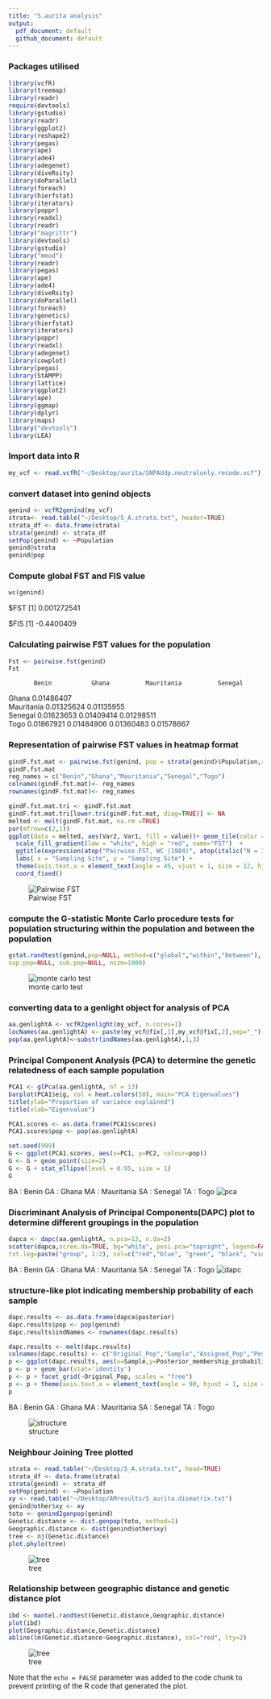 ```yaml
---
title: "S.aurita analysis"
output: 
  pdf_document: default 
  github_document: default
---
```

### Packages utilised
```r
library(vcfR)
library(treemap)
library(readr)
require(devtools)
library(gstudio)
library(readr)
library(ggplot2)
library(reshape2)
library(pegas)
library(ape)  
library(ade4)
library(adegenet)
library(diveRsity)
library(doParallel)
library(foreach)
library(hierfstat)
library(iterators)
library(poppr)
library(readxl)
library(readr)
library("magrittr")
library(devtools)
library(gstudio)
library("mmod")
library(readr)
library(pegas)
library(ape)  
library(ade4)
library(diveRsity)
library(doParallel)
library(foreach)
library(genetics)
library(hierfstat)
library(iterators)
library(poppr)
library(readxl)
library(adegenet)
library(cowplot)
library(pegas)
library(StAMPP)
library(lattice)
library(ggplot2)
library(ape)
library(ggmap)
library(dplyr)
library(maps)
library("devtools")
library(LEA)

```
### Import data into R
```r
my_vcf <- read.vcfR("~/Desktop/aurita/SNPAUdp.neutralonly.recode.vcf")
```
### convert dataset into genind objects
```r
genind <- vcfR2genind(my_vcf)
strata<- read.table("~/Desktop/S_A.strata.txt", header=TRUE)
strata_df <- data.frame(strata)
strata(genind) <- strata_df
setPop(genind) <- ~Population
genind@strata
genind@pop
```
### Compute global FST and FIS value
```r
wc(genind)

```
$FST
[1] 0.001272541

$FIS
[1] -0.4400409



### Calculating pairwise FST values for the population

```r
Fst <- pairwise.fst(genind)
Fst
```
           Benin           Ghana          Mauritania          Senegal
Ghana      0.01486407                                 
Mauritania 0.01325624      0.01135955                      
Senegal    0.01623653      0.01409414      0.01298511           
Togo       0.01867921      0.01484906      0.01360483       0.01578667

### Representation of pairwise FST values in heatmap format
```r
gindF.fst.mat <- pairwise.fst(genind, pop = strata(genind)$Population,res.type = "matrix")
gindF.fst.mat
reg_names = c("Benin","Ghana","Mauritania","Senegal","Togo")
colnames(gindF.fst.mat)<- reg_names
rownames(gindF.fst.mat)<- reg_names

gindF.fst.mat.tri <- gindF.fst.mat
gindF.fst.mat.tri[lower.tri(gindF.fst.mat, diag=TRUE)] <- NA
melted <- melt(gindF.fst.mat, na.rm =TRUE)
par(mfrow=c(2,1))
ggplot(data = melted, aes(Var2, Var1, fill = value))+ geom_tile(color = "white")+
  scale_fill_gradient(low = "white", high = "red", name="FST")  +
  ggtitle(expression(atop("Pairwise FST, WC (1984)", atop(italic("N = 137, L = 9,170"), ""))))+
  labs( x = "Sampling Site", y = "Sampling Site") +
  theme(axis.text.x = element_text(angle = 45, vjust = 1, size = 12, hjust = 1),axis.text.y = element_text(size = 13)) +
  coord_fixed()

```
![Pairwise FST](https://github.com/evelyn-takyi/BIO594/blob/master/Screenshot%202018-05-21%2014.35.22.png)


### compute the G-statistic Monte Carlo procedure tests for population structuring within the population and between the population
```r
gstat.randtest(genind,pop=NULL, method=c("global","within","between"),
sup.pop=NULL, sub.pop=NULL, nsim=1000)
```
![monte carlo test](https://github.com/evelyn-takyi/BIO594/blob/master/Screenshot%202018-05-21%2014.36.01.png)


### converting data to a genlight object for analysis of PCA
```r
aa.genlightA <- vcfR2genlight(my_vcf, n.cores=1)
locNames(aa.genlightA) <- paste(my_vcf@fix[,1],my_vcf@fix[,2],sep="_")
pop(aa.genlightA)<-substr(indNames(aa.genlightA),1,3)
```
### Principal Component Analysis (PCA) to determine the genetic relatedness of each sample population
```r
PCA1 <- glPca(aa.genlightA, nf = 13)
barplot(PCA1$eig, col = heat.colors(50), main="PCA Eigenvalues")
title(ylab="Proportion of variance explained")
title(xlab="Eigenvalue")

PCA1.scores <- as.data.frame(PCA1$scores)
PCA1.scores$pop <- pop(aa.genlightA)

set.seed(999)
G <- ggplot(PCA1.scores, aes(x=PC1, y=PC2, colour=pop)) 
G <- G + geom_point(size=2)
G <- G + stat_ellipse(level = 0.95, size = 1)
G
```
BA : Benin
GA : Ghana
MA : Mauritania
SA : Senegal
TA : Togo
![pca](https://github.com/evelyn-takyi/BIO594/blob/master/Screenshot%202018-05-21%2014.36.25.png)

### Discriminant Analysis of Principal Components(DAPC) plot to determine different groupings in the population 
```r
dapca <- dapc(aa.genlightA, n.pca=13, n.da=2)
scatter(dapca,scree.da=TRUE, bg="white", posi.pca="topright", legend=FALSE,
txt.leg=paste("group", 1:2), col=c("red","blue", "green", "black", "violet"))
```
BA : Benin
GA : Ghana
MA : Mauritania
SA : Senegal
TA : Togo
![dapc](https://github.com/evelyn-takyi/BIO594/blob/master/Screenshot%202018-05-21%2014.36.54.png)

### structure-like plot indicating membership probability of each sample
```r
dapc.results <- as.data.frame(dapca$posterior)
dapc.results$pop <- pop(genind)
dapc.results$indNames <- rownames(dapc.results)

dapc.results <- melt(dapc.results)
colnames(dapc.results) <- c("Original_Pop","Sample","Assigned_Pop","Posterior_membership_probability")
p <- ggplot(dapc.results, aes(x=Sample,y=Posterior_membership_probability, fill=Assigned_Pop))
p <- p + geom_bar(stat='identity') 
p <- p + facet_grid(~Original_Pop, scales = "free")
p <- p + theme(axis.text.x = element_text(angle = 90, hjust = 1, size = 5))
p
```

BA : Benin
GA : Ghana
MA : Mauritania
SA : Senegal
TA : Togo

![structure](https://github.com/evelyn-takyi/BIO594/blob/master/Screenshot%202018-05-21%2014.37.54.png)


### Neighbour Joining Tree plotted 
```r
strata <- read.table("~/Desktop/S_A.strata.txt", head=TRUE)
strata_df <- data.frame(strata)
strata(genind) <- strata_df
setPop(genind) <- ~Population
xy <- read.table("~/Desktop/AMresults/S_aurita.dismatrix.txt")
genind@other$xy <- xy
toto <- genind2genpop(genind)
Genetic.distance <- dist.genpop(toto, method=2)
Geographic.distance <- dist(genind$other$xy)
tree <- nj(Genetic.distance)
plot.phylo(tree)
```
![tree](https://github.com/evelyn-takyi/BIO594/blob/master/Screenshot%202018-05-21%2014.38.20.png)

### Relationship between geographic distance and  genetic distance plot
```r
ibd <- mantel.randtest(Genetic.distance,Geographic.distance)
plot(ibd)
plot(Geographic.distance,Genetic.distance)
abline(lm(Genetic.distance~Geographic.distance), col="red", lty=2)
```
![tree](https://github.com/evelyn-takyi/BIO594/blob/master/Screenshot%202018-05-21%2014.38.44.png)


Note that the `echo = FALSE` parameter was added to the code chunk to prevent printing of the R code that generated the plot.
